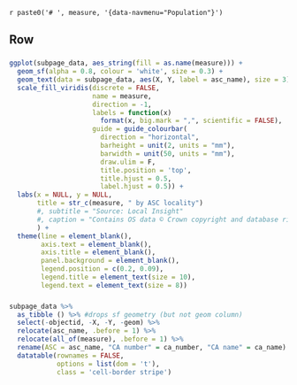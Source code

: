 `r paste0('# ', measure, '{data-navmenu="Population"}')`

Row
-----------------------------------------------------------------------

### 
```r
ggplot(subpage_data, aes_string(fill = as.name(measure))) +
  geom_sf(alpha = 0.8, colour = 'white', size = 0.3) +
  geom_text(data = subpage_data, aes(X, Y, label = asc_name), size = 3) +
  scale_fill_viridis(discrete = FALSE,
                     name = measure,
                     direction = -1,
                     labels = function(x) 
                       format(x, big.mark = ",", scientific = FALSE),
                     guide = guide_colourbar(
                       direction = "horizontal",
                       barheight = unit(2, units = "mm"),
                       barwidth = unit(50, units = "mm"),
                       draw.ulim = F,
                       title.position = 'top',
                       title.hjust = 0.5,
                       label.hjust = 0.5)) +
  labs(x = NULL, y = NULL,
       title = str_c(measure, " by ASC locality")
       #, subtitle = "Source: Local Insight"
       #, caption = "Contains OS data © Crown copyright and database right (2021)
       ) +
  theme(line = element_blank(),
        axis.text = element_blank(),
        axis.title = element_blank(),
        panel.background = element_blank(),
        legend.position = c(0.2, 0.09),
        legend.title = element_text(size = 10),
        legend.text = element_text(size = 8))
```

### 
```r
subpage_data %>% 
  as_tibble () %>% #drops sf geometry (but not geom column)
  select(-objectid, -X, -Y, -geom) %>% 
  relocate(asc_name, .before = 1) %>% 
  relocate(all_of(measure), .before = 1) %>% 
  rename(ASC = asc_name, "CA number" = ca_number, "CA name" = ca_name) %>%
  datatable(rownames = FALSE, 
            options = list(dom = 't'), 
            class = 'cell-border stripe')
```
